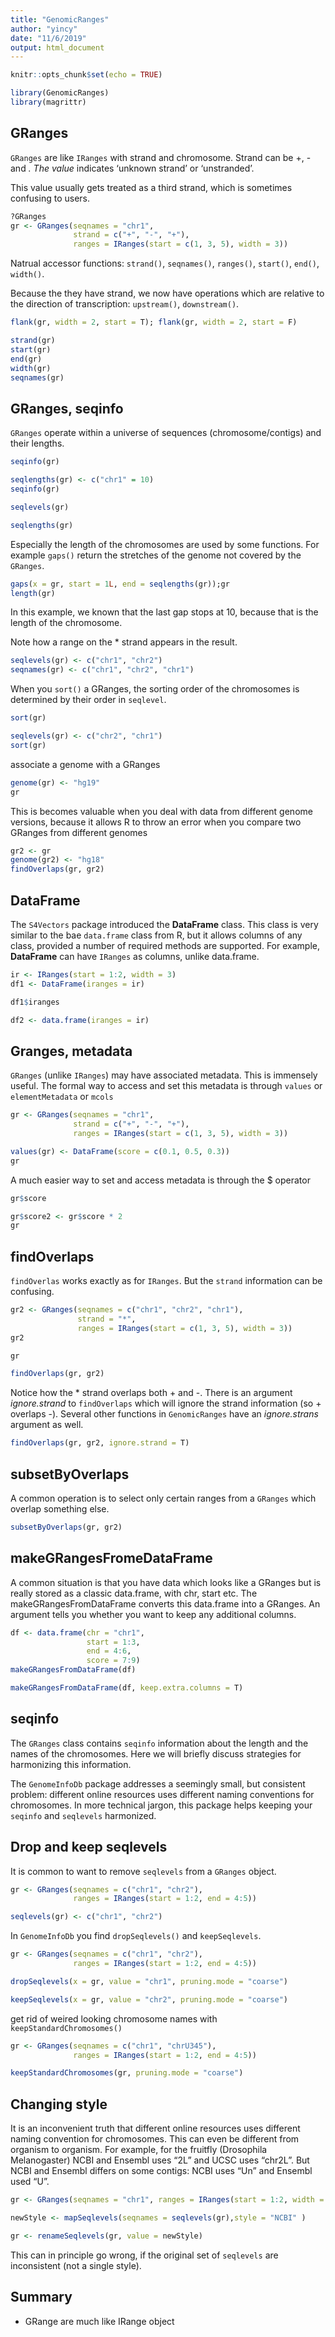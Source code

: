 ```yaml
---
title: "GenomicRanges"
author: "yincy"
date: "11/6/2019"
output: html_document
---
```


```r
knitr::opts_chunk$set(echo = TRUE)
```

```r
library(GenomicRanges)
library(magrittr)
```

## GRanges  
`GRanges` are like `IRanges` with strand and chromosome. Strand can be +, - and *. The value * indicates 'unknown strand' or 'unstranded'.  

This value usually gets treated as a third strand, which is sometimes confusing to users.  

```r
?GRanges
gr <- GRanges(seqnames = "chr1", 
              strand = c("+", "-", "+"),
              ranges = IRanges(start = c(1, 3, 5), width = 3))
```

Natrual accessor functions: `strand()`, `seqnames()`, `ranges()`, `start()`, `end()`, `width()`.  

Because the they have strand, we now have operations which are relative to the direction of transcription: `upstream()`, `downstream()`.  

```r
flank(gr, width = 2, start = T); flank(gr, width = 2, start = F)
```
```r
strand(gr)
start(gr)
end(gr)
width(gr)
seqnames(gr)
```


## GRanges, seqinfo  
`GRanges` operate within a universe of sequences (chromosome/contigs) and their lengths.  
```r
seqinfo(gr)
```

```r
seqlengths(gr) <- c("chr1" = 10)
seqinfo(gr)
```

```r
seqlevels(gr)
```

```r
seqlengths(gr)
```

Especially the length of the chromosomes are used by some functions. For example `gaps()` return the stretches of the genome not covered by the `GRanges`.  
```r
gaps(x = gr, start = 1L, end = seqlengths(gr));gr
length(gr)
```

In this example, we known that the last gap stops at 10, because that is the length of the chromosome.  

Note how a range on the * strand appears in the result.  

```r
seqlevels(gr) <- c("chr1", "chr2")
seqnames(gr) <- c("chr1", "chr2", "chr1")
```

When you `sort()` a GRanges, the sorting order of the chromosomes is determined by their order in `seqlevel`.   
```r
sort(gr)
```

```r
seqlevels(gr) <- c("chr2", "chr1")
sort(gr)
```

associate a genome with a GRanges  
```r
genome(gr) <- "hg19"
gr
```

This is becomes valuable when you deal with data from different genome versions, because it allows R to throw an error when you compare two GRanges from different genomes   
```r
gr2 <- gr
genome(gr2) <- "hg18"
findOverlaps(gr, gr2)
```

## DataFrame  
The `S4Vectors` package introduced the **DataFrame** class. This class is very similar to the bae `data.frame` class from R, but it allows columns of any class, provided a number of required methods are supported. For example, **DataFrame** can have `IRanges` as columns, unlike data.frame.  

```r
ir <- IRanges(start = 1:2, width = 3)
df1 <- DataFrame(iranges = ir)
```

```r
df1$iranges
```

```r
df2 <- data.frame(iranges = ir)
```

## Granges, metadata  
`GRanges` (unlike `IRanges`) may have associated metadata. This is immensely useful. The formal way to access and set this metadata is through `values` or `elementMetadata` or `mcols`  

```r
gr <- GRanges(seqnames = "chr1", 
              strand = c("+", "-", "+"),
              ranges = IRanges(start = c(1, 3, 5), width = 3))

values(gr) <- DataFrame(score = c(0.1, 0.5, 0.3))
gr
```

A much easier way to set and access metadata is through the $ operator  
```r
gr$score
```


```r
gr$score2 <- gr$score * 2
gr
```

## findOverlaps  
`findOverlas` works exactly as for `IRanges`. But the `strand` information can be confusing.  
```r
gr2 <- GRanges(seqnames = c("chr1", "chr2", "chr1"),
               strand = "*",
               ranges = IRanges(start = c(1, 3, 5), width = 3))
gr2
```

```r
gr
```

```r
findOverlaps(gr, gr2)
```

Notice how the * strand overlaps both + and -. There is an argument *ignore.strand* to `findOverlaps` which will ignore the strand information (so + overlaps -). Several other functions in `GenomicRanges` have an *ignore.strans* argument as well.  

```r
findOverlaps(gr, gr2, ignore.strand = T)
```


## subsetByOverlaps  
A common operation is to select only certain ranges from a `GRanges` which overlap something else.   
```r
subsetByOverlaps(gr, gr2)
```


## makeGRangesFromeDataFrame  
A common situation is that you have data which looks like a GRanges but is really stored as a classic data.frame, with chr, start etc. The makeGRangesFromDataFrame converts this data.frame into a GRanges. An argument tells you whether you want to keep any additional columns.  
```r
df <- data.frame(chr = "chr1", 
                 start = 1:3, 
                 end = 4:6,
                 score = 7:9)
makeGRangesFromDataFrame(df)
```

```r
makeGRangesFromDataFrame(df, keep.extra.columns = T)
```

## seqinfo 
The `GRanges` class contains `seqinfo` information about the length and the names of the chromosomes. Here we will briefly discuss strategies for harmonizing this information.  

The `GenomeInfoDb` package addresses a seemingly small, but consistent problem: different online resources uses different naming conventions for chromosomes. In more technical jargon, this package helps keeping your `seqinfo` and `seqlevels` harmonized.  

## Drop and keep seqlevels  
It is common to want to remove `seqlevels` from a `GRanges` object.   
```r
gr <- GRanges(seqnames = c("chr1", "chr2"),
              ranges = IRanges(start = 1:2, end = 4:5))

seqlevels(gr) <- c("chr1", "chr2")
```

In `GenomeInfoDb` you find `dropSeqlevels()` and `keepSeqlevels`.  
```r
gr <- GRanges(seqnames = c("chr1", "chr2"),
              ranges = IRanges(start = 1:2, end = 4:5))
```

```r
dropSeqlevels(x = gr, value = "chr1", pruning.mode = "coarse")
```


```r
keepSeqlevels(x = gr, value = "chr2", pruning.mode = "coarse")
```

get rid of weired looking chromosome names with `keepStandardChromosomes()`  
```r
gr <- GRanges(seqnames = c("chr1", "chrU345"),
              ranges = IRanges(start = 1:2, end = 4:5))

keepStandardChromosomes(gr, pruning.mode = "coarse")
```


## Changing style  
It is an inconvenient truth that different online resources uses different naming convention for chromosomes. This can even be different from organism to organism. For example, for the fruitfly (Drosophila Melanogaster) NCBI and Ensembl uses “2L” and UCSC uses “chr2L”. But NCBI and Ensembl differs on some contigs: NCBI uses “Un” and Ensembl used “U”.  

```r
gr <- GRanges(seqnames = "chr1", ranges = IRanges(start = 1:2, width = 2))
```


```r
newStyle <- mapSeqlevels(seqnames = seqlevels(gr),style = "NCBI" )

gr <- renameSeqlevels(gr, value = newStyle)
```

This can in principle go wrong, if the original set of `seqlevels` are inconsistent (not a single style).  
























## Summary 
- GRange are much like IRange object  
  





















